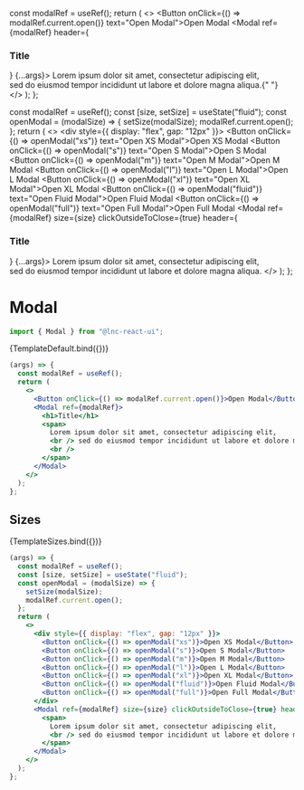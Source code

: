 
<Meta title="Utility/Modal" component={Modal} />

  const modalRef = useRef();
  return (
    <>
      <Button onClick={() => modalRef.current.open()} text="Open Modal">Open Modal</Button>
      <Modal ref={modalRef} header={<h3>Title</h3>} {...args}>
        <span>
          Lorem ipsum dolor sit amet, consectetur adipiscing elit,
          <br /> sed do eiusmod tempor incididunt ut labore et dolore magna aliqua.{" "}
          <br />
        </span>
      </Modal>
    </>
  );
};

  const modalRef = useRef();
  const [size, setSize] = useState("fluid");
  const openModal = (modalSize) => {
    setSize(modalSize);
    modalRef.current.open();
  };
  return (
    <>
      <div style={{ display: "flex", gap: "12px" }}>
        <Button onClick={() => openModal("xs")} text="Open XS Modal">Open XS Modal</Button>
        <Button onClick={() => openModal("s")} text="Open S Modal">Open S Modal</Button>
        <Button onClick={() => openModal("m")} text="Open M Modal">Open M Modal</Button>
        <Button onClick={() => openModal("l")} text="Open L Modal">Open L Modal</Button>
        <Button onClick={() => openModal("xl")} text="Open XL Modal">Open XL Modal</Button>
        <Button onClick={() => openModal("fluid")} text="Open Fluid Modal">Open Fluid Modal</Button>
        <Button onClick={() => openModal("full")} text="Open Full Modal">Open Full Modal</Button>
      </div>
      <Modal ref={modalRef} size={size} clickOutsideToClose={true} header={<h3>Title</h3>} {...args}>
        <span>
          Lorem ipsum dolor sit amet, consectetur adipiscing elit,
          <br /> sed do eiusmod tempor incididunt ut labore et dolore magna aliqua.
        </span>
      </Modal>
    </>
  );
};

# Modal

```jsx
import { Modal } from "@lnc-react-ui";
```

<Story name="Default" args={{}}>
  {TemplateDefault.bind({})}
</Story>

```jsx
(args) => {
  const modalRef = useRef();
  return (
    <>
      <Button onClick={() => modalRef.current.open()}>Open Modal</Button>
      <Modal ref={modalRef}>
        <h1>Title</h1>
        <span>
          Lorem ipsum dolor sit amet, consectetur adipiscing elit,
          <br /> sed do eiusmod tempor incididunt ut labore et dolore magna aliqua.{" "}
          <br />
        </span>
      </Modal>
    </>
  );
};
```

<ArgsTable story="Default" />

## Sizes

<Story name="Sizes" args={{}}>
  {TemplateSizes.bind({})}
</Story>

```jsx
(args) => {
  const modalRef = useRef();
  const [size, setSize] = useState("fluid");
  const openModal = (modalSize) => {
    setSize(modalSize);
    modalRef.current.open();
  };
  return (
    <>
      <div style={{ display: "flex", gap: "12px" }}>
        <Button onClick={() => openModal("xs")}>Open XS Modal</Button>
        <Button onClick={() => openModal("s")}>Open S Modal</Button>
        <Button onClick={() => openModal("m")}>Open M Modal</Button>
        <Button onClick={() => openModal("l")}>Open L Modal</Button>
        <Button onClick={() => openModal("xl")}>Open XL Modal</Button>
        <Button onClick={() => openModal("fluid")}>Open Fluid Modal</Button>
        <Button onClick={() => openModal("full")}>Open Full Modal</Button>
      </div>
      <Modal ref={modalRef} size={size} clickOutsideToClose={true} header={<h3>Title</h3>} {...args}>
        <span>
          Lorem ipsum dolor sit amet, consectetur adipiscing elit,
          <br /> sed do eiusmod tempor incididunt ut labore et dolore magna aliqua.
        </span>
      </Modal>
    </>
  );
};
```
